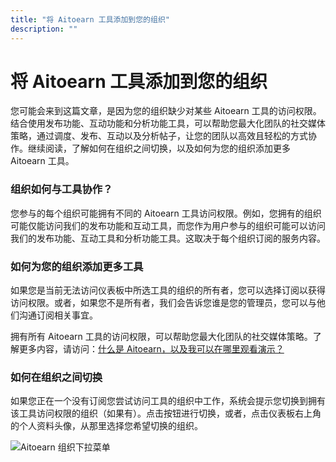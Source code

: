 ```yaml
---
title: "将 Aitoearn 工具添加到您的组织"
description: ""
---
```


# 将 Aitoearn 工具添加到您的组织

您可能会来到这篇文章，是因为您的组织缺少对某些 Aitoearn 工具的访问权限。结合使用发布功能、互动功能和分析功能工具，可以帮助您最大化团队的社交媒体策略，通过调度、发布、互动以及分析帖子，让您的团队以高效且轻松的方式协作。继续阅读，了解如何在组织之间切换，以及如何为您的组织添加更多 Aitoearn 工具。

### 组织如何与工具协作？

您参与的每个组织可能拥有不同的 Aitoearn 工具访问权限。例如，您拥有的组织可能仅能访问我们的发布功能和互动工具，而您作为用户参与的组织可能可以访问我们的发布功能、互动工具和分析功能工具。这取决于每个组织订阅的服务内容。

### 如何为您的组织添加更多工具

如果您是当前无法访问仪表板中所选工具的组织的所有者，您可以选择订阅以获得访问权限。或者，如果您不是所有者，我们会告诉您谁是您的管理员，您可以与他们沟通订阅相关事宜。

拥有所有 Aitoearn 工具的访问权限，可以帮助您最大化团队的社交媒体策略。了解更多内容，请访问：[什么是 Aitoearn，以及我可以在哪里观看演示？](https://aitoearn.helpscoutdocs.com/article/598-what-is-aitoearn-and-where-can-i-watch-a-demo)

### 如何在组织之间切换

如果您正在一个没有订阅您尝试访问工具的组织中工作，系统会提示您切换到拥有该工具访问权限的组织（如果有）。点击按钮进行切换，或者，点击仪表板右上角的个人资料头像，从那里选择您希望切换的组织。

![Aitoearn 组织下拉菜单](//d33v4339jhl8k0.cloudfront.net/docs/assets/64cb6cf86d4a3e191f237e66/images/65149a1ef8eafb48f4e81399/img-1721984-1695848989-1138163629.png)
